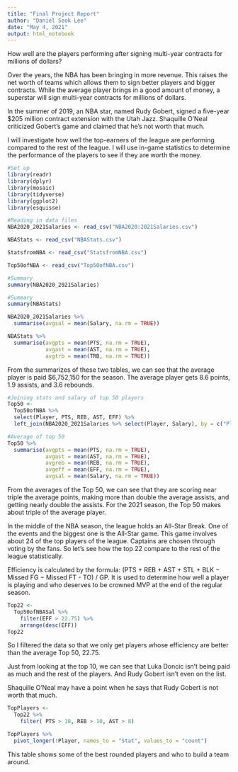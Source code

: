 ```yaml
---
title: "Final Project Report"
author: "Daniel Seok Lee"
date: "May 4, 2021"
output: html_notebook
---
```


How well are the players performing after signing multi-year contracts for millions of dollars?

Over the years, the NBA has been bringing in more revenue. This raises the net worth of teams which allows them to sign better players and bigger contracts. While the average player brings in a good amount of money, a superstar will sign multi-year contracts for millions of dollars. 

In the summer of 2019, an NBA star, named Rudy Gobert, signed a five-year $205 million contract extension with the Utah Jazz. Shaquille O'Neal criticized Gobert's game and claimed that he's not worth that much. 

I will investigate how well the top-earners of the league are performing compared to the rest of the league. I will use in-game statistics to determine the performance of the players to see if they are worth the money.

```r
#Set up
library(readr)
library(dplyr)
library(mosaic)
library(tidyverse)
library(ggplot2)
library(esquisse)
```

```r
#Reading in data files
NBA2020_2021Salaries <- read_csv("NBA2020:2021Salaries.csv")

NBAStats <- read_csv("NBAStats.csv")

StatsfromNBA <- read_csv("StatsfromNBA.csv")

Top50ofNBA <- read_csv("Top50ofNBA.csv")
```

```r
#Summary
summary(NBA2020_2021Salaries)
```

```r
#Summary
summary(NBAStats)
```
```r
NBA2020_2021Salaries %>%
  summarise(avgsal = mean(Salary, na.rm = TRUE))
```
```r
NBAStats %>%
  summarise(avgpts = mean(PTS, na.rm = TRUE),
            avgast = mean(AST, na.rm = TRUE),
            avgtrb = mean(TRB, na.rm = TRUE))
```
From the summarizes of these two tables, we can see that the average player is paid $6,752,150 for the season. The average player gets 8.6 points, 1.9 assists, and 3.6 rebounds.

```r
#Joining stats and salary of top 50 players
Top50 <-
  Top50ofNBA %>%
  select(Player, PTS, REB, AST, EFF) %>%
  left_join(NBA2020_2021Salaries %>% select(Player, Salary), by = c("Player" = "Player"))

#Average of top 50
Top50 %>%
  summarise(avgpts = mean(PTS, na.rm = TRUE),
            avgast = mean(AST, na.rm = TRUE),
            avgreb = mean(REB, na.rm = TRUE),
            avgeff = mean(EFF, na.rm = TRUE),
            avgsal = mean(Salary, na.rm = TRUE))
```
From the averages of the Top 50, we can see that they are scoring near triple the average points, making more than double the average assists, and getting nearly double the assists. For the 2021 season, the Top 50 makes about triple of the average player. 

In the middle of the NBA season, the league holds an All-Star Break. One of the events and the biggest one is the All-Star game. This game involves about 24 of the top players of the league. Captains are chosen through voting by the fans. So let's see how the top 22 compare to the rest of the league statistically. 

Efficiency is calculated by the formula: (PTS + REB + AST + STL + BLK − Missed FG − Missed FT - TO) / GP. It is used to determine how well a player is playing and who deserves to be crowned MVP at the end of the regular season.

```r
Top22 <-
  Top50ofNBASal %>%
    filter(EFF > 22.75) %>%
    arrange(desc(EFF))
Top22
```
So I filtered the data so that we only get players whose efficiency are better than the average Top 50, 22.75.

Just from looking at the top 10, we can see that Luka Doncic isn't being paid as much and the rest of the players. And Rudy Gobert isn't even on the list. 

Shaquille O'Neal may have a point when he says that Rudy Gobert is not worth that much.

```r
TopPlayers <- 
  Top22 %>%
    filter( PTS > 10, REB > 10, AST > 8)

TopPlayers %>%
  pivot_longer(!Player, names_to = "Stat", values_to = "count")
```
This table shows some of the best rounded players and who to build a team around. 
